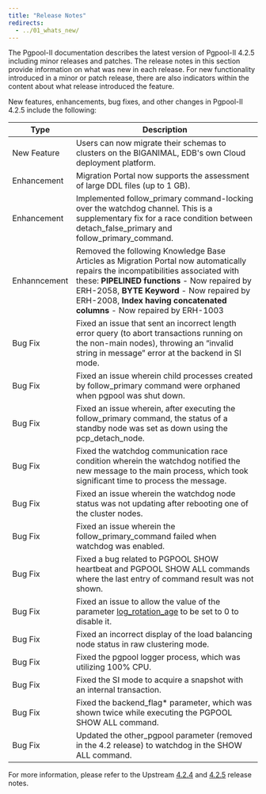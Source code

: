 ```yaml
---
title: "Release Notes"
redirects:
  - ../01_whats_new/
---
```


The Pgpool-II documentation describes the latest version of Pgpool-II 4.2.5 including minor releases and patches. The release notes in this section provide information on what was new in each release. For new functionality introduced in a minor or patch release, there are also indicators within the content about what release introduced the feature.

New features, enhancements, bug fixes, and other changes in Pgpool-II 4.2.5 include the following:

| Type | Description |
| ---- |------------ |
| New Feature | Users can now migrate their schemas to clusters on the BIGANIMAL, EDB's own Cloud deployment platform.|
| Enhancement | Migration Portal now supports the assessment of large DDL files (up to 1 GB).|
| Enhancement | Implemented follow_primary command-locking over the watchdog channel. This is a supplementary fix for a race condition between detach_false_primary and follow_primary_command.|
| Enhanncement | Removed the following Knowledge Base Articles as Migration Portal now automatically repairs the incompatibilities associated with these: **PIPELINED functions** - Now repaired by ERH-2058, **BYTE Keyword** - Now repaired by ERH-2008, **Index having concatenated columns** - Now repaired by ERH-1003|
| Bug Fix | Fixed an issue that sent an incorrect length error query (to abort transactions running on the non-main nodes), throwing an “invalid string in message” error at the backend in SI mode.|
| Bug Fix | Fixed an issue wherein child processes created by follow_primary command were orphaned when pgpool was shut down.|
| Bug Fix | Fixed an issue wherein, after executing the follow_primary command, the status of a standby node was set as down using the pcp_detach_node.|
| Bug Fix | Fixed the watchdog communication race condition wherein the watchdog notified the new message to the main process, which took significant time to process the message.|
| Bug Fix | Fixed an issue wherein the watchdog node status was not updating after rebooting one of the cluster nodes.| 
| Bug Fix | Fixed an issue wherein the follow_primary_command failed when watchdog was enabled.|
| Bug Fix | Fixed a bug related to PGPOOL SHOW heartbeat and PGPOOL SHOW ALL commands where the last entry of command result was not shown.|
| Bug Fix | Fixed an issue to allow the value of the parameter [log_rotation_age](https://www.pgpool.net/docs/42/en/html/runtime-config-logging.html#GUC-LOG-ROTATION-AGE) to be set to 0 to disable it.|
| Bug Fix | Fixed an incorrect display of the load balancing node status in raw clustering mode.|
| Bug Fix | Fixed the pgpool logger process, which was utilizing 100% CPU.|
| Bug Fix | Fixed the  SI mode to acquire a snapshot with an internal transaction.|
| Bug Fix | Fixed the backend_flag* parameter, which was shown twice while executing the PGPOOL SHOW ALL command.|
| Bug Fix | Updated the other_pgpool parameter (removed in the 4.2 release) to watchdog in the SHOW ALL command.|

For more information, please refer to the Upstream [4.2.4](https://www.pgpool.net/docs/42/en/html/release-4-2-4.html) and [4.2.5](https://www.pgpool.net/docs/42/en/html/release-4-2-5.html) release notes. 
